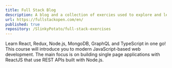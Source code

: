 ```yaml
---
title: Full Stack Blog
description: A blog and a collection of exercies used to explore and learn full stack development.
url: https://fullstackopen.com/en/
published: true
repository: /SlinkyPotato/full-stack-exercises
---
```


Learn React, Redux, Node.js, MongoDB, GraphQL and 
TypeScript in one go! This course will introduce
you to modern JavaScript-based web development. 
The main focus is on building single page
applications with ReactJS that use REST APIs 
built with Node.js.
